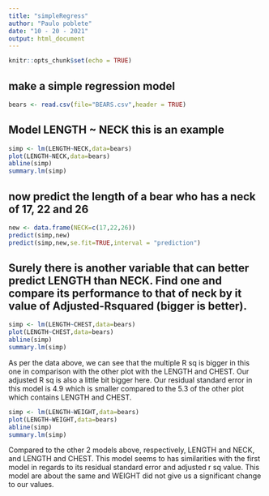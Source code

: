 ```yaml
---
title: "simpleRegress"
author: "Paulo poblete"
date: "10 - 20 - 2021"
output: html_document
---
```


```r
knitr::opts_chunk$set(echo = TRUE)
```

## make a simple regression model

```r
bears <- read.csv(file="BEARS.csv",header = TRUE)
```

## Model LENGTH ~ NECK  this is an example  

```r
simp <- lm(LENGTH~NECK,data=bears)
plot(LENGTH~NECK,data=bears)
abline(simp)
summary.lm(simp)
```

## now predict the length of a bear who has a neck of 17, 22 and 26



```r
new <- data.frame(NECK=c(17,22,26))
predict(simp,new)
predict(simp,new,se.fit=TRUE,interval = "prediction")
```

## Surely there is another variable that can better predict LENGTH than NECK. Find one and compare its performance to that of neck by it value of Adjusted-Rsquared (bigger is better).

```r
simp <- lm(LENGTH~CHEST,data=bears)
plot(LENGTH~CHEST,data=bears)
abline(simp)
summary.lm(simp)
```


As per the data above, we can see that the multiple R sq is bigger in this one in comparison with the other plot with the LENGTH and CHEST. Our adjusted R sq is also a little bit bigger here. Our residual standard error in this model is 4.9 which is smaller compared to the 5.3 of the other plot which contains LENGTH and CHEST.  

```r
simp <- lm(LENGTH~WEIGHT,data=bears)
plot(LENGTH~WEIGHT,data=bears)
abline(simp)
summary.lm(simp)
```

Compared to the other 2 models above, respectively, LENGTH and NECK, and LENGTH and CHEST. This model seems to has similarities with the first model in regards to its residual standard error and adjusted r sq value. This model are about the same and WEIGHT did not give us a significant change to our values. 


